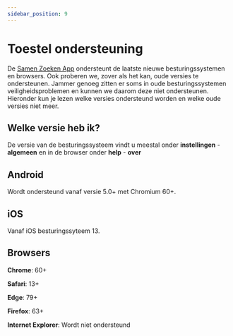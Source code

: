 ```yaml
---
sidebar_position: 9
---
```


# Toestel ondersteuning

De [Samen Zoeken App](https://samenzoeken.app) ondersteunt de laatste nieuwe besturingssystemen en browsers. Ook proberen we, zover als het kan, oude versies te ondersteunen. 
Jammer genoeg zitten er soms in oude besturingssystemen veiligheidsproblemen en kunnen we daarom deze niet ondersteunen. 
Hieronder kun je lezen welke versies ondersteund worden en welke oude versies niet meer.


## Welke versie heb ik?

De versie van de besturingssysteem vindt u meestal onder **instellingen** - **algemeen** en in de browser onder **help** - **over**

## Android

Wordt ondersteund vanaf versie 5.0+ met Chromium 60+.

## iOS

Vanaf iOS besturingssyteem 13.

## Browsers

**Chrome**: 60+

**Safari**: 13+

**Edge**: 79+

**Firefox**: 63+

**Internet Explorer**: Wordt niet ondersteund